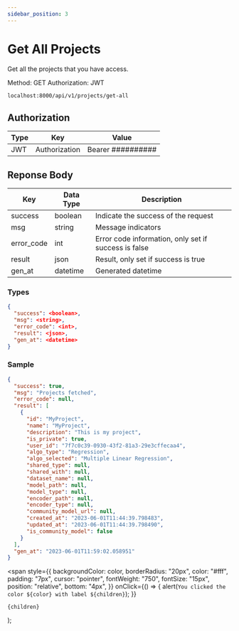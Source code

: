 ```yaml
---
sidebar_position: 3
---
```


# Get All Projects

Get all the projects that you have access.

<Tooltip color="#3abe25">Method: GET</Tooltip> <Tooltip color="#Be2525">
  Authorization: JWT
</Tooltip>
<div style={{ marginBottom: "20px" }}></div>

```bash
localhost:8000/api/v1/projects/get-all
```

## Authorization

| Type | Key           | Value             |
| ---- | ------------- | ----------------- |
| JWT  | Authorization | Bearer ########## |

## Reponse Body

| Key        | Data Type | Description                                          |
| ---------- | --------- | ---------------------------------------------------- |
| success    | boolean   | Indicate the success of the request                  |
| msg        | string    | Message indicators                                   |
| error_code | int       | Error code information, only set if success is false |
| result     | json      | Result, only set if success is true                  |
| gen_at     | datetime  | Generated datetime                                   |

### Types

```json
{
  "success": <boolean>,
  "msg": <string>,
  "error_code": <int>,
  "result": <json>,
  "gen_at": <datetime>
}
```

### Sample

```json
{
  "success": true,
  "msg": "Projects fetched",
  "error_code": null,
  "result": [
    {
      "id": "MyProject",
      "name": "MyProject",
      "description": "This is my project",
      "is_private": true,
      "user_id": "7f7c0c39-0930-43f2-81a3-29e3cffecaa4",
      "algo_type": "Regression",
      "algo_selected": "Multiple Linear Regression",
      "shared_type": null,
      "shared_with": null,
      "dataset_name": null,
      "model_path": null,
      "model_type": null,
      "encoder_path": null,
      "encoder_type": null,
      "community_model_url": null,
      "created_at": "2023-06-01T11:44:39.798483",
      "updated_at": "2023-06-01T11:44:39.798490",
      "is_community_model": false
    }
  ],
  "gen_at": "2023-06-01T11:59:02.058951"
}
```

  <span
    style={{
      backgroundColor: color,
      borderRadius: "20px",
      color: "#fff",
      padding: "7px",
      cursor: "pointer",
      fontWeight: "750",
      fontSize: "15px",
      position: "relative",
      bottom: "4px",
    }}
    onClick={() => {
      alert(`You clicked the color ${color} with label ${children}`);
    }}
  >
    {children}
  </span>
);
